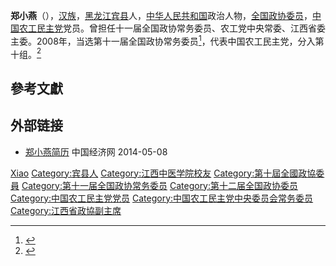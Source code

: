 '''郑小燕'''（{{bd|1953年|11月|}}），[[汉族|汉族]]，[[黑龙江|黑龙江]][[宾县|宾县]]人，[[中华人民共和国|中华人民共和国]]政治人物，[[全国政协委员|全国政协委员]]，[[中国农工民主党|中国农工民主党]]党员。曾担任十一届全国政协常务委员、农工党中央常委、江西省委主委。2008年，当选第十一届全国政协常务委员<ref>{{cite news|title=第十一届全国政协委员名单|url=http://www.indaa.com.cn/zt/2009qglh/zxzs/200903/t20090303_127573.html|accessdate=2013-04-09|newspaper=新华社北京1月25日电 中国人民政治协商会议第十一届全国委员会委员名单(共2237人，2008年1月25日政协第十届全国委员会常务委员会第二十次会议通过)|date=2008年1月25日|deadurl=yes|archiveurl=https://web.archive.org/web/20130928014403/http://www.indaa.com.cn/zt/2009qglh/zxzs/200903/t20090303_127573.html|archivedate=2013年9月28日}}</ref>，代表中国农工民主党，分入第十组。<ref>{{cite news|title=全国政协信息-郑小燕|url=http://www.cppcc.gov.cn/CMS/wylibary/showJcwyxtInfoWylibary.action?tabJcwyxt.guid=11W0003660&wytype=wjwy|accessdate=2013-04-11|newspaper=全国政协委员会}}</ref>

== 參考文獻 ==
{{reflist}}

== 外部链接 ==
* [http://district.ce.cn/zt/rwk/sf/jx/rs/201302/27/t20130227_24149594.shtml 郑小燕简历] {{Wayback|url=http://district.ce.cn/zt/rwk/sf/jx/rs/201302/27/t20130227_24149594.shtml |date=20140508082441 }} 中国经济网 2014-05-08

{{中国政治人物小作品}}
{{中国农工民主党第十四届中央委员会}}
{{中国农工民主党第十五届中央委员会}}

{{Authority control}}
{{DEFAULTSORT:Zheng郑}}
[[Category:郑姓|Xiao]]
[[Category:宾县人|Category:宾县人]]
[[Category:江西中医学院校友|Category:江西中医学院校友]]
[[Category:第十屆全國政協委員|Category:第十屆全國政協委員]]
[[Category:第十一届全国政协常务委员|Category:第十一届全国政协常务委员]]
[[Category:第十二届全国政协委员|Category:第十二届全国政协委员]]
[[Category:中国农工民主党党员|Category:中国农工民主党党员]]
[[Category:中国农工民主党中央委员会常务委员|Category:中国农工民主党中央委员会常务委员]]
[[Category:江西省政協副主席|Category:江西省政協副主席]]